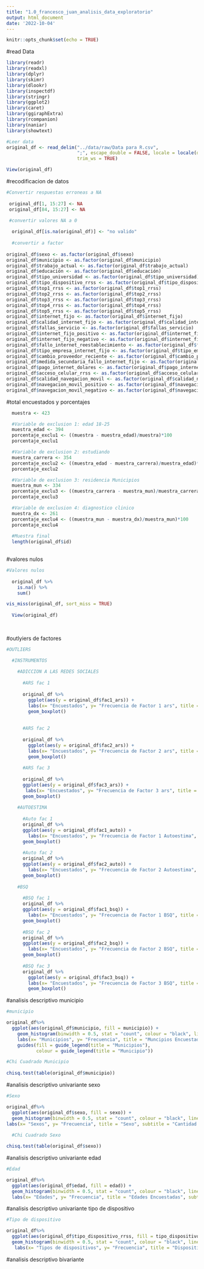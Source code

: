 ```yaml
---
title: "1.0_francesco_juan_analisis_data_exploratorio"
output: html_document
date: '2022-10-04'
---
```


```r
knitr::opts_chunk$set(echo = TRUE)
```

#read Data

```r
library(readr)
library(readxl)
library(dplyr)
library(skimr)
library(dlookr) 
library(inspectdf) 
library(stringr)
library(ggplot2)
library(caret)
library(ggiraphExtra)
library(rcompanion)
library(naniar)
library(showtext)

#Leer data
original_df <- read_delim("../data/raw/Data para R.csv", 
                          ";", escape_double = FALSE, locale = locale(decimal_mark = ","), 
                          trim_ws = TRUE)

View(original_df)
```

#recodificacion de datos

```r
#Convertir respuestas erroneas a NA
  
 original_df[1, 15:27] <- NA 
 original_df[84, 15:27] <- NA

 #convertir valores NA a 0
  
  original_df[is.na(original_df)] <- "no valido"
  
  #convertir a factor
  
original_df$sexo <- as.factor(original_df$sexo)
original_df$municipio <- as.factor(original_df$municipio)
original_df$trabajo_actual <- as.factor(original_df$trabajo_actual)
original_df$educación <- as.factor(original_df$educación)
original_df$tipo_universidad <- as.factor(original_df$tipo_universidad)
original_df$tipo_dispositivo_rrss <- as.factor(original_df$tipo_dispositivo_rrss)
original_df$top1_rrss <- as.factor(original_df$top1_rrss)
original_df$top2_rrss <- as.factor(original_df$top2_rrss)
original_df$top3_rrss <- as.factor(original_df$top3_rrss)
original_df$top4_rrss <- as.factor(original_df$top4_rrss)
original_df$top5_rrss <- as.factor(original_df$top5_rrss)
original_df$internet_fijo <- as.factor(original_df$internet_fijo)
original_df$calidad_internet_fijo <- as.factor(original_df$calidad_internet_fijo)
original_df$fallas_servicio <- as.factor(original_df$fallas_servicio)
original_df$internet_fijo_positivo <- as.factor(original_df$internet_fijo_positivo)
original_df$internet_fijo_negativo <- as.factor(original_df$internet_fijo_negativo)
original_df$fallo_internet_reestablecimiento <- as.factor(original_df$fallo_internet_reestablecimiento)
original_df$tipo_empresa_internet_fijo <- as.factor(original_df$tipo_empresa_internet_fijo)
original_df$cambio_proveedor_reciente <- as.factor(original_df$cambio_proveedor_reciente)
original_df$medida_secundaria_fallo_internet_fijo <- as.factor(original_df$medida_secundaria_fallo_internet_fijo)
original_df$pago_internet_dolares <- as.factor(original_df$pago_internet_dolares)
original_df$acceso_celular_rrss <- as.factor(original_df$acceso_celular_rrss)
original_df$calidad_navegacion_movil <- as.factor(original_df$calidad_navegacion_movil)
original_df$navegacion_movil_positivo <- as.factor(original_df$navegacion_movil_positivo)
original_df$navegacion_movil_negativo <- as.factor(original_df$navegacion_movil_negativo)

```

#total encuestados y porcentajes

```r

  muestra <- 423

  #Variable de exclusion 1: edad 18-25
  muestra_edad <- 394
  porcentaje_exclu1 <- ((muestra - muestra_edad)/muestra)*100 
  porcentaje_exclu1

  #Variable de exclusion 2: estudiando
  muestra_carrera <- 354
  porcentaje_exclu2 <- ((muestra_edad - muestra_carrera)/muestra_edad)*100
  porcentaje_exclu2

  #Variable de exclusion 3: residencia Municipios
  muestra_mun <- 334
  porcentaje_exclu3 <- ((muestra_carrera - muestra_mun)/muestra_carrera)*100
  porcentaje_exclu3

  #Variable de exclusion 4: diagnostico clinico
  muestra_dx <- 261
  porcentaje_exclu4 <- ((muestra_mun - muestra_dx)/muestra_mun)*100
  porcentaje_exclu4
  
  #Muestra final
  length(original_df$id)
  
```

#valores nulos

```r
#Valores nulos
  
  original_df %>%
    is.na() %>%
    sum()

vis_miss(original_df, sort_miss = TRUE)
  
  View(original_df)
  
  
```

#outlyiers de factores

```r
#OUTLIERS

  #INSTRUMENTOS
  
    #ADICCION A LAS REDES SOCIALES
  
      #ARS fac 1
  
      original_df %>% 
        ggplot(aes(y = original_df$fac1_ars)) +
        labs(x= "Encuestados", y= "Frecuencia de Factor 1 ars", title = "Adicción Redes Sociales", subtitle = "Frecuencia del Factor 1") +
        geom_boxplot()
  
  
      #ARS fac 2
  
      original_df %>% 
        ggplot(aes(y = original_df$fac2_ars)) +
        labs(x= "Encuestados", y= "Frecuencia de Factor 2 ars", title = "Adicción Redes Sociales", subtitle = "Frecuencia del Factor 2") +
        geom_boxplot()
  
      #ARS fac 3 
  
      original_df %>% 
      ggplot(aes(y = original_df$fac3_ars)) +
       labs(x= "Encuestados", y= "Frecuencia de Factor 3 ars", title = "Adicción Redes Sociales", subtitle = "Frecuencia del Factor 3") +
      geom_boxplot()
  
    #AUTOESTIMA
  
      #Auto fac 1
      original_df %>% 
      ggplot(aes(y = original_df$fac1_auto)) +
        labs(x= "Encuestados", y= "Frecuencia de Factor 1 Autoestima", title = "Autoestima", subtitle = "Frecuencia del Factor 1") +
      geom_boxplot()
      
      #Auto fac 2
      original_df %>% 
      ggplot(aes(y = original_df$fac2_auto)) +
        labs(x= "Encuestados", y= "Frecuencia de Factor 2 Autoestima", title = "Autoestima", subtitle = "Frecuencia del Factor 2") +
      geom_boxplot()
  
    #BSQ
  
      #BSQ fac 1
      original_df %>% 
      ggplot(aes(y = original_df$fac1_bsq)) +
        labs(x= "Encuestados", y= "Frecuencia de Factor 1 BSQ", title = "Body Shape Questionnaire", subtitle = "Frecuencia del Factor 1") +
      geom_boxplot()
 
      #BSQ fac 2
      original_df %>% 
      ggplot(aes(y = original_df$fac2_bsq)) +
        labs(x= "Encuestados", y= "Frecuencia de Factor 2 BSQ", title = "Body Shape Questionnaire", subtitle = "Frecuencia del Factor 2") +
      geom_boxplot()
      
      #BSQ fac 3
      original_df %>% 
        ggplot(aes(y = original_df$fac3_bsq)) +
        labs(x= "Encuestados", y= "Frecuencia de Factor 3 BSQ", title = "Body Shape Questionnaire", subtitle = "Frecuencia del Factor 3") +
        geom_boxplot()
```

#analisis descriptivo municipio

```r
#municipio

original_df%>%
  ggplot(aes(original_df$municipio, fill = municipio)) +
    geom_histogram(binwidth = 0.5, stat = "count", colour = "black", linetype = 1) + 
    labs(x= "Municipios", y= "Frecuencia", title = "Muncipios Encuestados", subtitle = "Cantidad de personas por municipio") +
    guides(fill = guide_legend(title = "Municipios"),
           colour = guide_legend(title = "Municipio"))

#Chi Cuadrado Municipio
  
chisq.test(table(original_df$municipio))

```

#analisis descriptivo univariante sexo

```r
#Sexo

original_df%>%
  ggplot(aes(original_df$sexo, fill = sexo)) +
  geom_histogram(binwidth = 0.5, stat = "count", colour = "black", linetype = 1) + 
labs(x= "Sexos", y= "Frecuencia", title = "Sexo", subtitle = "Cantidad de personas por sexo") + guides(fill = guide_legend(title = "Sexos"),colour = guide_legend(title = "Sexos"))
  
  #Chi Cuadrado Sexo

chisq.test(table(original_df$sexo))
```

#analisis descriptivo univariante edad

```r
#Edad

original_df%>%
  ggplot(aes(original_df$edad, fill = edad)) +
  geom_histogram(binwidth = 0.5, stat = "count", colour = "black", linetype = 1) + 
  labs(x= "Edades", y= "Frecuencia", title = "Edades Encuestadas", subtitle = "Cantidad de personas por edad") + guides(fill = guide_legend(title = "Edades"),colour = guide_legend(title = "Edades"))
```

#analisis descriptivo univariante tipo de dispositivo

```r
#Tipo de dispositivo

original_df%>%
  ggplot(aes(original_df$tipo_dispositivo_rrss, fill = tipo_dispositivo_rrss)) +
  geom_histogram(binwidth = 0.5, stat = "count", colour = "black", linetype = 1) + 
   labs(x= "Tipos de dispositivos", y= "Frecuencia", title = "Dispositivos frecuentes", subtitle = "Uso de dispositivos para consumo Redes Sociales") + guides(fill = guide_legend(title = "Dispositivos"),colour = guide_legend(title = "Dispositivos"))
```

#analisis descriptivo bivariante

```r

```
